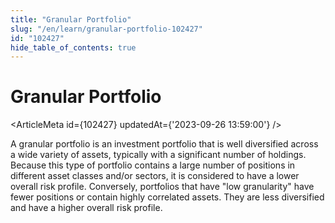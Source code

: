 ```yaml
---
title: "Granular Portfolio"
slug: "/en/learn/granular-portfolio-102427"
id: "102427"
hide_table_of_contents: true
---
```



# Granular Portfolio

<ArticleMeta id={102427} updatedAt={'2023-09-26 13:59:00'} />
<div className='border-solid border-b border-t-0 my-4 border-[var(--ifm-color-gray-300)]' />

A granular portfolio is an investment portfolio that is well diversified across a wide variety of assets, typically with a significant number of holdings. Because this type of portfolio contains a large number of positions in different asset classes and/or sectors, it is considered to have a lower overall risk profile. Conversely, portfolios that have "low granularity" have fewer positions or contain highly correlated assets. They are less diversified and have a higher overall risk profile.
